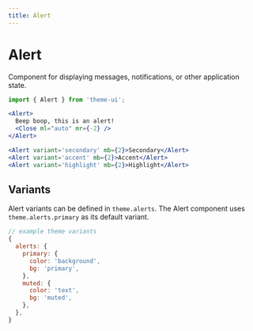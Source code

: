 ```yaml
---
title: Alert
---
```


# Alert

Component for displaying messages, notifications, or other application state.

```js
import { Alert } from 'theme-ui';
```

```jsx live=true
<Alert>
  Beep boop, this is an alert!
  <Close ml="auto" mr={-2} />
</Alert>
```

```jsx live=true
<Alert variant='secondary' mb={2}>Secondary</Alert>
<Alert variant='accent' mb={2}>Accent</Alert>
<Alert variant='highlight' mb={2}>Highlight</Alert>
```

## Variants

Alert variants can be defined in `theme.alerts`.
The Alert component uses `theme.alerts.primary` as its default variant.

```js
// example theme variants
{
  alerts: {
    primary: {
      color: 'background',
      bg: 'primary',
    },
    muted: {
      color: 'text',
      bg: 'muted',
    },
  },
}
```
